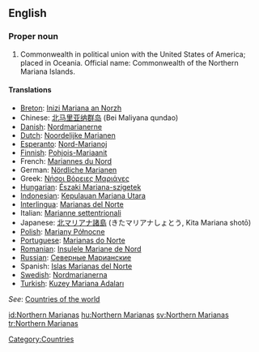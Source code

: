 ==English==
===Proper noun===

# Commonwealth in political union with the United States of America; placed in Oceania. Official name: Commonwealth of the Northern Mariana Islands.
====Translations====
*[[Breton]]: [[Inizi Mariana an Norzh]]
*Chinese: [[北马里亚纳群岛]] (Bei Maliyana qundao)
*[[Danish]]: [[Nordmarianerne]]
*[[Dutch]]: [[Noordelijke Marianen]]
*[[Esperanto]]: [[Nord-Marianoj]]
*[[Finnish]]: [[Pohjois-Mariaanit]]
*French: [[Mariannes du Nord]]
*German: [[Nördliche Marianen]]
*Greek: [[Νήσοι Βόρειες Μαριάνες]]
*[[Hungarian]]: [[Északi Mariana-szigetek]]
*[[Indonesian]]: [[Kepulauan Mariana Utara]]
*[[Interlingua]]: [[Marianas del Norte]]
*Italian: [[Marianne settentrionali]]
*Japanese: [[北マリアナ諸島]] (きたマリアナしょとう, Kita Mariana shotō)
*[[Polish]]: [[Mariany Północne]]
*[[Portuguese]]: [[Marianas do Norte]]
*[[Romanian]]: [[Insulele Mariane de Nord]]
*[[Russian]]: [[Северные Марианские]]
*Spanish: [[Islas Marianas del Norte]]
*[[Swedish]]: [[Nordmarianerna]]
*[[Turkish]]: [[Kuzey Mariana Adaları]]

''See'': [[Countries of the world]]

[[Category:Countries]]

[[id:Northern Marianas]]
[[hu:Northern Marianas]]
[[sv:Northern Marianas]]
[[tr:Northern Marianas]]